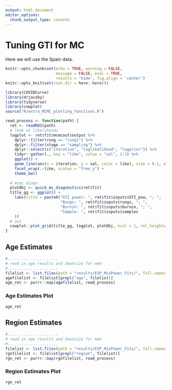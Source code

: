 ```yaml
---
output: html_document
editor_options: 
  chunk_output_type: console
---
```


# Tuning GTI for MC
Here we will use the Spain data. 
```r
knitr::opts_chunk$set(echo = TRUE, warning = FALSE, 
                      message = FALSE, eval = TRUE, 
                      results = 'hide', fig.align = 'center')
knitr::opts_knit$set(root.dir = here::here())
```
```r
library(COVIDCurve)
library(drjacoby)
library(tidyverse)
library(cowplot)
source("R/extra_MCMC_plotting_functions.R")
```

```r

read_process <- function(path) {
  ret <- readRDS(path)
  # look at likelihoods
  logplot <- ret$fit$mcmcout$output %>%
    dplyr::filter(rung == "rung1") %>%
    dplyr::filter(stage == "sampling") %>%
    dplyr::select(c("iteration", "loglikelihood", "logprior")) %>%
    tidyr::gather(., key = "like", value = "val", 2:3) %>%
    ggplot() +
    geom_line(aes(x = iteration, y = val, color = like), size = 0.1, alpha = 0.8) +
    facet_wrap(.~like, scales = "free_y") +
    theme_bw()
  
  # mcmc diagn
  plotObj <- quick_mc_diagnostics(ret$fit)
  title_gg <- ggplot() + 
    labs(title = paste0("GTI power: ", ret$fit$inputs$GTI_pow, "; ", 
                        "Rungs: ", ret$fit$inputs$rungs, "; ", 
                        "Burnin: ", ret$fit$inputs$burnin, "; ", 
                        "Sample: ", ret$fit$inputs$samples
    ))
  # out
  cowplot::plot_grid(title_gg, logplot, plotObj, ncol = 1, rel_heights = c(0.15, 0.25, 1))
}

```


## Age Estimates 
```r
#...................... 
# read in age results and downsize for mem
#......................
filelist <- list.files(path = "results/ESP_MixPower_Fits/", full.names = T)
agefilelist <- filelist[grepl("age", filelist)]
age_ret <- purrr::map(agefilelist, read_process)

```

### Age Estimates Plot
```r
age_ret
```


## Region Estimates 
```r
#...................... 
# read in age results and downsize for mem
#......................
filelist <- list.files(path = "results/ESP_MixPower_Fits/", full.names = T)
rgnfilelist <- filelist[grepl("region", filelist)]
rgn_ret <- purrr::map(rgnfilelist, read_process)


```

### Region Estimates Plot
```r
rgn_ret
```


